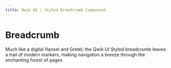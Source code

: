 ```yaml
---
title: Qwik UI | Styled Breadcrumb Component
---
```



# Breadcrumb

Much like a digital Hansel and Gretel, the Qwik UI Styled breadcrumb leaves a trail of modern markers, making navigation a breeze through the enchanting forest of pages

<StatusBanner status={statusByComponent.styled.Breadcrumb} />
